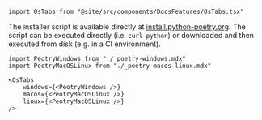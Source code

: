 ```mdx-code-block
import OsTabs from "@site/src/components/DocsFeatures/OsTabs.tsx"
```

The installer script is available directly at [install.python-poetry.org](https://install.python-poetry.org/). The script can be executed directly (i.e. `curl python`) or downloaded and then executed from disk (e.g. in a CI environment).

```mdx-code-block
import PeotryWindows from "./_poetry-windows.mdx"
import PeotryMacOSLinux from "./_poetry-macos-linux.mdx"

<OsTabs
    windows={<PeotryWindows />}
    macos={<PeotryMacOSLinux />}
    linux={<PeotryMacOSLinux />}
/>
```
